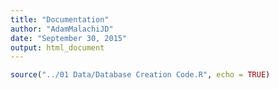 ```yaml
---
title: "Documentation"
author: "AdamMalachiJD"
date: "September 30, 2015"
output: html_document
---
```

```r
source("../01 Data/Database Creation Code.R", echo = TRUE)
```